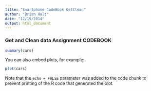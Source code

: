```yaml
---
title: "Smartphone CodeBook GetClean"
author: "Brian Holt"
date: "12/19/2014"
output: html_document
---
```


### Get and Clean data Assignment __CODEBOOK__

```r
summary(cars)
```

You can also embed plots, for example:

```r
plot(cars)
```

Note that the `echo = FALSE` parameter was added to the code chunk to prevent printing of the R code that generated the plot.
